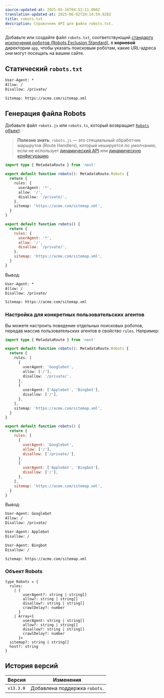 ```yaml
---
source-updated-at: 2025-05-16T04:52:11.000Z
translation-updated-at: 2025-06-02T20:14:59.928Z
title: robots.txt
description: Справочник API для файла robots.txt.
---
```


Добавьте или создайте файл `robots.txt`, соответствующий [стандарту исключения роботов (Robots Exclusion Standard)](https://en.wikipedia.org/wiki/Robots.txt#Standard), в **корневой** директории `app`, чтобы указать поисковым роботам, какие URL-адреса они могут посещать на вашем сайте.

## Статический `robots.txt`

```txt filename="app/robots.txt"
User-Agent: *
Allow: /
Disallow: /private/

Sitemap: https://acme.com/sitemap.xml
```

## Генерация файла Robots

Добавьте файл `robots.js` или `robots.ts`, который возвращает [`Robots` объект](#robots-object).

> **Полезно знать**: `robots.js` — это специальный обработчик маршрутов (Route Handlers), который кешируется по умолчанию, если не использует [динамический API](/docs/app/deep-dive/caching#dynamic-apis) или [динамическую конфигурацию](/docs/app/deep-dive/caching#segment-config-options).

```ts filename="app/robots.ts" switcher
import type { MetadataRoute } from 'next'

export default function robots(): MetadataRoute.Robots {
  return {
    rules: {
      userAgent: '*',
      allow: '/',
      disallow: '/private/',
    },
    sitemap: 'https://acme.com/sitemap.xml',
  }
}
```

```js filename="app/robots.js" switcher
export default function robots() {
  return {
    rules: {
      userAgent: '*',
      allow: '/',
      disallow: '/private/',
    },
    sitemap: 'https://acme.com/sitemap.xml',
  }
}
```

Вывод:

```txt
User-Agent: *
Allow: /
Disallow: /private/

Sitemap: https://acme.com/sitemap.xml
```

### Настройка для конкретных пользовательских агентов

Вы можете настроить поведение отдельных поисковых роботов, передав массив пользовательских агентов в свойство `rules`. Например:

```ts filename="app/robots.ts" switcher
import type { MetadataRoute } from 'next'

export default function robots(): MetadataRoute.Robots {
  return {
    rules: [
      {
        userAgent: 'Googlebot',
        allow: ['/'],
        disallow: '/private/',
      },
      {
        userAgent: ['Applebot', 'Bingbot'],
        disallow: ['/'],
      },
    ],
    sitemap: 'https://acme.com/sitemap.xml',
  }
}
```

```js filename="app/robots.js" switcher
export default function robots() {
  return {
    rules: [
      {
        userAgent: 'Googlebot',
        allow: ['/'],
        disallow: ['/private/'],
      },
      {
        userAgent: ['Applebot', 'Bingbot'],
        disallow: ['/'],
      },
    ],
    sitemap: 'https://acme.com/sitemap.xml',
  }
}
```

Вывод:

```txt
User-Agent: Googlebot
Allow: /
Disallow: /private/

User-Agent: Applebot
Disallow: /

User-Agent: Bingbot
Disallow: /

Sitemap: https://acme.com/sitemap.xml
```

### Объект Robots

```tsx
type Robots = {
  rules:
    | {
        userAgent?: string | string[]
        allow?: string | string[]
        disallow?: string | string[]
        crawlDelay?: number
      }
    | Array<{
        userAgent: string | string[]
        allow?: string | string[]
        disallow?: string | string[]
        crawlDelay?: number
      }>
  sitemap?: string | string[]
  host?: string
}
```

## История версий

| Версия    | Изменения               |
| --------- | ----------------------- |
| `v13.3.0` | Добавлена поддержка `robots`. |